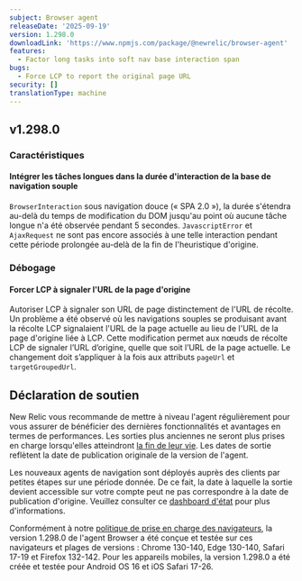 ```yaml
---
subject: Browser agent
releaseDate: '2025-09-19'
version: 1.298.0
downloadLink: 'https://www.npmjs.com/package/@newrelic/browser-agent'
features:
  - Factor long tasks into soft nav base interaction span
bugs:
  - Force LCP to report the original page URL
security: []
translationType: machine
---
```


## v1.298.0

### Caractéristiques

#### Intégrer les tâches longues dans la durée d&apos;interaction de la base de navigation souple

`BrowserInteraction` sous navigation douce (« SPA 2.0 »), la durée s&apos;étendra au-delà du temps de modification du DOM jusqu&apos;au point où aucune tâche longue n&apos;a été observée pendant 5 secondes. `JavascriptError` et `AjaxRequest` ne sont pas encore associés à une telle interaction pendant cette période prolongée au-delà de la fin de l&apos;heuristique d&apos;origine.

### Débogage

#### Forcer LCP à signaler l&apos;URL de la page d&apos;origine

Autoriser LCP à signaler son URL de page distinctement de l&apos;URL de récolte. Un problème a été observé où les navigations souples se produisant avant la récolte LCP signalaient l&apos;URL de la page actuelle au lieu de l&apos;URL de la page d&apos;origine liée à LCP. Cette modification permet aux nœuds de récolte LCP de signaler l’URL d’origine, quelle que soit l’URL de la page actuelle. Le changement doit s’appliquer à la fois aux attributs `pageUrl` et `targetGroupedUrl`.

## Déclaration de soutien

New Relic vous recommande de mettre à niveau l&apos;agent régulièrement pour vous assurer de bénéficier des dernières fonctionnalités et avantages en termes de performances. Les sorties plus anciennes ne seront plus prises en charge lorsqu&apos;elles atteindront [la fin de leur vie](https://docs.newrelic.com/docs/browser/browser-monitoring/getting-started/browser-agent-eol-policy/). Les dates de sortie reflètent la date de publication originale de la version de l&apos;agent.

Les nouveaux agents de navigation sont déployés auprès des clients par petites étapes sur une période donnée. De ce fait, la date à laquelle la sortie devient accessible sur votre compte peut ne pas correspondre à la date de publication d&apos;origine. Veuillez consulter ce [dashboard d&apos;état](https://newrelic.github.io/newrelic-browser-agent-release/) pour plus d&apos;informations.

Conformément à notre [politique de prise en charge des navigateurs](https://docs.newrelic.com/docs/browser/new-relic-browser/getting-started/compatibility-requirements-browser-monitoring/#browser-types), la version 1.298.0 de l&apos;agent Browser a été conçue et testée sur ces navigateurs et plages de versions : Chrome 130-140, Edge 130-140, Safari 17-19 et Firefox 132-142. Pour les appareils mobiles, la version 1.298.0 a été créée et testée pour Android OS 16 et iOS Safari 17-26.
